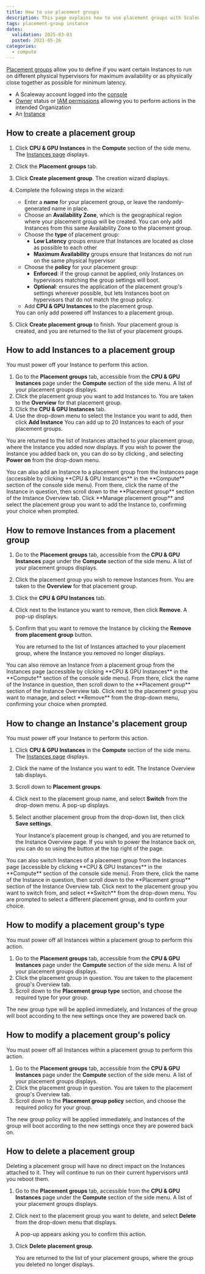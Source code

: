 ```yaml
---
title: How to use placement groups
description: This page explains how to use placement groups with Scaleway Instances.
tags: placement-group instance
dates:
  validation: 2025-03-03
  posted: 2021-05-26
categories:
  - compute
---
```



[Placement groups](/instances/concepts/#placement-groups) allow you to define if you want certain Instances to run on different physical hypervisors for maximum availability or as physically close together as possible for minimum latency.

<Requirements />

- A Scaleway account logged into the [console](https://console.scaleway.com)
- [Owner](/iam/concepts/#owner) status or [IAM permissions](/iam/concepts/#permission) allowing you to perform actions in the intended Organization
- An [Instance](/instances/how-to/create-an-instance/)

## How to create a placement group

1. Click **CPU & GPU Instances** in the **Compute** section of the side menu. The [Instances page](https://console.scaleway.com/instance/servers) displays.
2. Click the **Placement groups** tab.
3. Click **Create placement group**. The creation wizard displays.
4. Complete the following steps in the wizard:
    - Enter a **name** for your placement group, or leave the randomly-generated name in place.
    - Choose an **Availability Zone**, which is the geographical region where your placement group will be created. You can only add Instances from this same Availability Zone to the placement group.
    - Choose the **type** of placement group:
      - **Low Latency** groups ensure that Instances are located as close as possible to each other
      - **Maximum Availability** groups ensure that Instances do not run on the same physical hypervisor
    - Choose the **policy** for your placement group:
      - **Enforced**: if the group cannot be applied, only Instances on hypervisors matching the group settings will boot.
      - **Optional**: ensures the application of the placement group's settings wherever possible, but lets Instances boot on hypervisors that do not match the group policy.
    - Add **CPU & GPU Instances** to the placement group.

    <Message type="important">
      You can only add powered off Instances to a placement group.
    </Message>
5. Click **Create placement group** to finish. Your placement group is created, and you are returned to the list of your placement groups.

## How to add Instances to a placement group

<Message type="important">
  You must power off your Instance to perform this action.
</Message>

1. Go to the **Placement groups** tab, accessible from the **CPU & GPU Instances** page under the **Compute** section of the side menu. A list of your placement groups displays.
2. Click the placement group you want to add Instances to. You are taken to the **Overview** for that placement group.
3. Click the **CPU & GPU Instances** tab.
4. Use the drop-down menu to select the Instance you want to add, then click **Add Instance**
    <Message type="note">
      You can add up to 20 Instances to each of your placement groups.
    </Message>

You are returned to the list of Instances attached to your placement group, where the Instance you added now displays. If you wish to power the Instance you added back on, you can do so by clicking <Icon name="more" />, and selecting **Power on** from the drop-down menu.

  <Message type="tip">
    You can also add an Instance to a placement group from the Instances page (accessible by clicking **CPU & GPU Instances** in the **Compute** section of the console side menu). From there, click the name of the Instance in question, then scroll down to the **Placement group** section of the Instance Overview tab. Click **Manage placement group** and select the placement group you want to add the Instance to, confirming your choice when prompted.
  </Message>

## How to remove Instances from a placement group

1. Go to the **Placement groups** tab, accessible from the **CPU & GPU Instances** page under the **Compute** section of the side menu. A list of your placement groups displays.
2. Click the placement group you wish to remove Instances from. You are taken to the **Overview** for that placement group.
3. Click the **CPU & GPU Instances** tab.
4. Click <Icon name="more" /> next to the Instance you want to remove, then click **Remove**.
    A pop-up displays.
5. Confirm that you want to remove the Instance by clicking the **Remove from placement group** button.

    You are returned to the list of Instances attached to your placement group, where the Instance you removed no longer displays.

<Message type="tip">
  You can also remove an Instance from a placement group from the Instances page (accessible by clicking **CPU & GPU Instances** in the **Compute** section of the console side menu). From there, click the name of the Instance in question, then scroll down to the **Placement group** section of the Instance Overview tab. Click <Icon name="more" /> next to the placement group you want to manage, and select **Remove** from the drop-down menu, confirming your choice when prompted.
</Message>

## How to change an Instance's placement group

<Message type="important">
  You must power off your Instance to perform this action.
</Message>

1. Click **CPU & GPU Instances** in the **Compute** section of the side menu. The [Instances page](https://console.scaleway.com/instance/servers) displays.
2. Click the name of the Instance you want to edit. The Instance Overview tab displays.
3. Scroll down to **Placement groups**.
4. Click <Icon name="more" /> next to the placement group name, and select **Switch** from the drop-down menu. A pop-up displays.
5. Select another placement group from the drop-down list, then click **Save settings**.

    Your Instance's placement group is changed, and you are returned to the Instance Overview page. If you wish to power the Instance back on, you can do so using the <Icon name="toggle" /> button at the top right of the page.

<Message type="tip">
  You can also switch Instances of a placement group from the Instances page (accessible by clicking **CPU & GPU Instances** in the **Compute** section of the console side menu). From there, click the name of the Instance in question, then scroll down to the **Placement group** section of the Instance Overview tab. Click <Icon name="more" /> next to the placement group you want to switch from, and select **Switch** from the drop-down menu. You are prompted to select a different placement group, and to confirm your choice.
</Message>

## How to modify a placement group's type

<Message type="important">
  You must power off all Instances within a placement group to perform this action.
</Message>

1. Go to the **Placement groups** tab, accessible from the **CPU & GPU Instances** page under the **Compute** section of the side menu. A list of your placement groups displays.
2. Click the placement group in question. You are taken to the placement group's Overview tab.
3. Scroll down to the **Placement group type** section, and choose the required type for your group.

The new group type will be applied immediately, and Instances of the group will boot according to the new settings once they are powered back on.

## How to modify a placement group's policy

<Message type="important">
  You must power off all Instances within a placement group to perform this action.
</Message>

1. Go to the **Placement groups** tab, accessible from the **CPU & GPU Instances** page under the **Compute** section of the side menu. A list of your placement groups displays.
2. Click the placement group in question. You are taken to the placement group's Overview tab.
3. Scroll down to the **Placement group policy** section, and choose the required policy for your group.

The new group policy will be applied immediately, and Instances of the group will boot according to the new settings once they are powered back on.

## How to delete a placement group

Deleting a placement group will have no direct impact on the Instances attached to it. They will continue to run on their current hypervisors until you reboot them.

1. Go to the **Placement groups** tab, accessible from the **CPU & GPU Instances** page under the **Compute** section of the side menu. A list of your placement groups displays.
2. Click <Icon name="more" /> next to the placement group you want to delete, and select **Delete** from the drop-down menu that displays.

   A pop-up appears asking you to confirm this action.
3. Click **Delete placement group**.

    You are returned to the list of your placement groups, where the group you deleted no longer displays.

